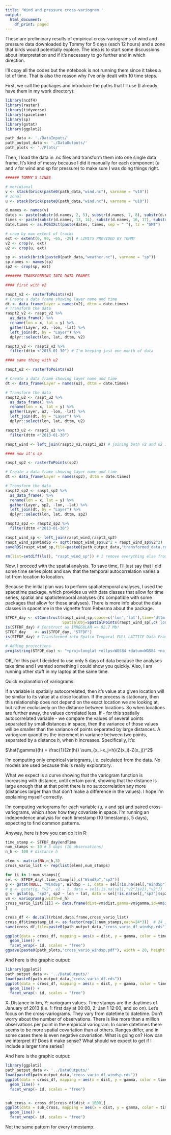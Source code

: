 ```yaml
---
title: 'Wind and pressure cross-variogram '
output:
  html_document:
    df_print: paged
---
```


These are preliminary results of empirical cross-variograms of wind and pressure data downloaded by Tommy for 5 days (each 12 hours) and a zone that birds would potentially explore. The idea is to start some discussions about interpretation and if it's necessary to go further and in which direction.


I'll copy all the codes but the notebook is not running them since it takes a lot of time. That is also the reason why I've only dealt with 10 time steps. 

First, we call the packages and introduce the paths that I'll use (I already have them in my work directory):

```r
library(ncdf4)
library(raster)
library(tidyverse)
library(spacetime)
library(sp)
library(gstat)
library(ggplot2)

path_data <- './DataInputs/'
path_output_data <- './DataOutputs/'
path_plots <- './Plots/'
```

Then, I load the data in .nc files and transform them into one single data frame. It's kind of messy because I did it manually for each component (u and v for wind and sp for pressure) to make sure I was doing things right. 

```r
###### TOMMY'S LINES

# meridional
v <- stack(brick(paste0(path_data,"wind.nc"), varname = "v10"))
# zonal
u <- stack(brick(paste0(path_data,"wind.nc"), varname = "u10"))

d.names <- names(v)
dates <- paste(substr(d.names, 2, 5), substr(d.names, 7, 8), substr(d.names, 10, 11), sep = "-")
times <- paste(substr(d.names, 13, 14), substr(d.names, 16, 17), substr(d.names, 19, 20), sep = ":")
date.times <- as.POSIXct(paste(dates, times, sep = " "), tz = "GMT")

# crop by max extent of tracks
ext <- extent(0, 90, -65, -29) # LIMITS PROVIDED BY TOMMY
v2 <- crop(v, ext)
u2 <- crop(u, ext)

sp <- stack(brick(paste0(path_data,"weather.nc"), varname = "sp"))
sp.names <- names(sp)
sp2 <- crop(sp, ext)

####### TRANSFORMING INTO DATA FRAMES

#### first with v2

raspt_v2 <- rasterToPoints(v2)
# Create a data frame showing layer name and time
dt <- data_frame(Layer = names(v2), dttm = date.times)
# Transform the data
raspt2_v2 <- raspt_v2 %>%
  as_data_frame() %>%
  rename(lon = x, lat = y) %>%
  gather(Layer, v2, -lon, -lat) %>%
  left_join(dt, by = "Layer") %>%
  dplyr::select(lon, lat, dttm, v2)

raspt3_v2 <- raspt2_v2 %>% 
  filter(dttm <"2013-01-30") # I'm keeping just one month of data 

#### same thing with u2

raspt_u2 <- rasterToPoints(u2)

# Create a data frame showing layer name and time
dt <- data_frame(Layer = names(u2), dttm = date.times)

# Transform the data
raspt2_u2 <- raspt_u2 %>%
  as_data_frame() %>%
  rename(lon = x, lat = y) %>%
  gather(Layer, u2, -lon, -lat) %>%
  left_join(dt, by = "Layer") %>%
  dplyr::select(lon, lat, dttm, u2)

raspt3_u2 <- raspt2_u2 %>% 
  filter(dttm <"2013-01-30")

raspt_wind <- left_join(raspt3_v2,raspt3_u2) # joining both v2 and u2 in one data frame

#### now it's sp

raspt_sp2 <- rasterToPoints(sp2)

# Create a data frame showing layer name and time
dt <- data_frame(Layer = names(sp2), dttm = date.times)

# Transform the data
raspt2_sp2 <- raspt_sp2 %>%
  as_data_frame() %>%
  rename(lon = x, lat = y) %>%
  gather(Layer, sp2, -lon, -lat) %>%
  left_join(dt, by = "Layer") %>%
  dplyr::select(lon, lat, dttm, sp2)

raspt3_sp2 <- raspt2_sp2 %>% 
  filter(dttm <"2013-01-30")

raspt_wind_sp <- left_join(raspt_wind,raspt3_sp2)
raspt_wind_sp$WindSp <- sqrt(raspt_wind_sp$u2^2 + raspt_wind_sp$v2^2)
saveRDS(raspt_wind_sp,file=paste0(path_output_data,"transformed_data.rds")) # I'm saving this in an object so I don't have to do this again

rm(list=setdiff(ls(), "raspt_wind_sp")) # I remove everything else from the environment
```


Now, I proceed with the spatial analysis. To save time, I'll just say that I did some time series plots and saw that the temporal autocorrelation varies a lot from location to location. 

Because the initial plan was to perform spatiotemporal analyses, I used the spacetime package, which provides us with data classes that allow for time series, spatial and spatiotemporal analyses (it's compatible with some packages that allow for those analyses). There is more info about the data classes in spacetime in the vignette from Pebesma about the package. 

```r
STFDF_day <- stConstruct(raspt_wind_sp,space=c('lon','lat'),time='dttm',
                         SpatialObj=SpatialPoints(raspt_wind_sp[,c('lon','lat')]))
is(STFDF_day) # Construct as IRREGULAR => 92.7 Mb!
STFDF_day    <- as(STFDF_day, "STFDF") 
is(STFDF_day) # Transformed into Spatio Temporal FULL LATTICE Data Frame=> 65.4  Mb only!

# Adding projections
proj4string(STFDF_day) <- "+proj=longlat +ellps=WGS84 +datum=WGS84 +no_defs"
```

OK, for this part I decided to use only 5 days of data because the analyses take time and I wanted something I could show you quickly. Also, I am running other stuff in my laptop at the same time. 

Quick explanation of variograms: 

If a variable is spatially autocorrelated, then it's value at a given location will be similar to its value at a close location. If the process is stationary, then this relationship does not depend on the exact location we are looking at, but rather exclusively on the distance between locations. So when locations are further away, the values correlated less. If - for this spatially autocorrelated variable - we compare the values of several points separated by small distances in space, then the variance of those values will be smaller than the variance of points separated by large distances. A variogram quantifies the increment in variance between two points, separated by a distance $h$, when $h$ increases. Specifically, it's:

$\hat{\gamma}(h) = \frac{1}{2n(h)} \sum_{x_i-x_j=h}(Z(x_i)-Z(x_j))^2$

I'm computing only empirical variograms, i.e. calculated from the data. No models are used because this is really exploratory. 

What we expect is a curve showing that the variogram function is increasing with distance, until certain point, showing that the distance is large enough that at that point there is no autocorrelation any more (distances larger than that don't make a difference in the values). I hope I'm explaining myself correctly.

I'm computing variograms for each variable (u, v and sp) and paired cross-variograms, which show how they covariate in space. I'm running an independence analysis for each timestamp (10 timestamps, 5 days), expecting to find common patterns. 

Anyway, here is how you can do it in R:

```r
time_stamp <- STFDF_day@endTime
num_stamps <- 10 # 5 days (10 observations)
n_h <- 100 # distance h

elem <- matrix(NA,n_h,3)
cross_vario_list <- rep(list(elem),num_stamps)

for (i in 1:num_stamps){
sel <- STFDF_day[,time_stamp[i],c("WindSp","sp2")]
g <- gstat(NULL, "WindSp", WindSp ~ 1, data = sel[!is.na(sel[,"WindSp"]$WindSp),"WindSp"])
# g <- gstat(g, "v2", v2 ~ 1, data = sel[!is.na(sel[,"v2"]$v2),"v2"])
g <- gstat(g, "sp2", sp2 ~ lon + lat, data = sel[!is.na(sel[,"sp2"]$sp2),"sp2"]) # from previous analyses, I observed that pressure is not stationary in space and depends on the location. Taking away the effect of the location gives it a 'stationary appearance' (the variogram looks OK)
vm <- variogram(g,width=n_h)
cross_vario_list[[i]] <- data.frame(dist=vm$dist,gamma=vm$gamma,id=vm$id)
}

cross_df <- do.call(rbind.data.frame,cross_vario_list)
cross_df$timestamp_id <- as.factor(rep(1:num_stamps,each=24*3))  # 24 is a consequence of n_h 100km
save(cross_df,file=paste0(path_output_data,"cross_vario_df_windsp.rds"))

ggplot(data = cross_df, mapping = aes(x = dist, y = gamma, color = timestamp_id)) +
  geom_line() +
  facet_wrap(~ id, scales = "free")
ggsave(paste0(path_plots,"cross_vario_windsp.pdf"), width = 20, height = 20, units = "cm")
```

And here is the graphic output:

```r
library(ggplot2)
path_output_data <- '../DataOutputs/'
load(paste0(path_output_data,"cross_vario_df.rds"))
ggplot(data = cross_df, mapping = aes(x = dist, y = gamma, color = timestamp_id)) +
  geom_line() +
  facet_wrap(~ id, scales = "free")

```

X: Distance in km, Y: variogram values.
Time stamps are the daytimes of January of 2013 (i.e. 1: first day at 00:00, 2: Jan 1 12:00, and so on). Let's focus on the cross-variograms. They vary from datetime to datetime. Don't worry about the number of observations. There is like more than a million observations per point in the empirical variogram. In some datetimes there seems to be more spatial covariation than at others. Ranges differ, and in some cases there is even negative covariation. What is going on? How can we interpret it? Does it make sense? What should we expect to get if I include a larger time series?



And here is the graphic output:

```r
library(ggplot2)
path_output_data <- '../DataOutputs/'
load(paste0(path_output_data,"cross_vario_df_windsp.rds"))
ggplot(data = cross_df, mapping = aes(x = dist, y = gamma, color = timestamp_id)) +
  geom_line() +
  facet_wrap(~ id, scales = "free")


sub_cross <- cross_df[cross_df$dist < 1000,]
ggplot(data = sub_cross, mapping = aes(x = dist, y = gamma, color = timestamp_id)) +
  geom_line() +
  facet_wrap(~ id, scales = "free")

```

Not the same pattern for every timestamp.
